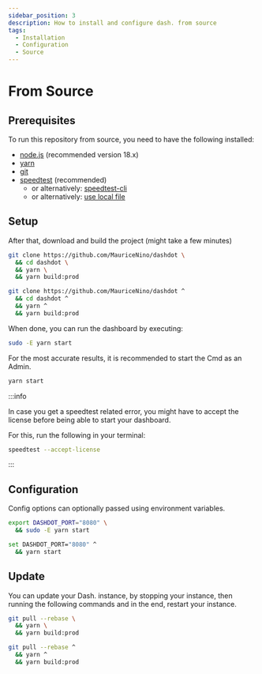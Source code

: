 ```yaml
---
sidebar_position: 3
description: How to install and configure dash. from source
tags:
  - Installation
  - Configuration
  - Source
---
```



# From Source

## Prerequisites

To run this repository from source, you need to have the following installed:

- [node.js](https://nodejs.org/) (recommended version 18.x)
- [yarn](https://yarnpkg.com/)
- [git](https://git-scm.com/)
- [speedtest](https://www.speedtest.net/apps/cli) (recommended)
  - or alternatively: [speedtest-cli](https://github.com/sivel/speedtest-cli)
  - or alternatively: [use local file](../config/features#dashdot_speed_test_from_path)

## Setup

After that, download and build the project (might take a few minutes)

<Tabs groupId="os">
  <TabItem value='linux' label='Linux' default>

```bash
git clone https://github.com/MauriceNino/dashdot \
  && cd dashdot \
  && yarn \
  && yarn build:prod
```

  </TabItem>
  <TabItem value='windows' label='Windows (Cmd)'>

```bash
git clone https://github.com/MauriceNino/dashdot ^
  && cd dashdot ^
  && yarn ^
  && yarn build:prod
```

  </TabItem>
</Tabs>

When done, you can run the dashboard by executing:

<Tabs groupId="os">
  <TabItem value='linux' label='Linux' default>

```bash
sudo -E yarn start
```

  </TabItem>
  <TabItem value='windows' label='Windows (Cmd)'>

For the most accurate results, it is recommended to start the Cmd as an Admin.

```bash
yarn start
```

  </TabItem>
</Tabs>

:::info

In case you get a speedtest related error, you might have to accept the license
before being able to start your dashboard.

For this, run the following in your terminal:

```bash
speedtest --accept-license
```

:::

## Configuration

Config options can optionally passed using environment variables.

<Tabs groupId="os">
  <TabItem value='linux' label='Linux' default>

```bash
export DASHDOT_PORT="8080" \
  && sudo -E yarn start
```

  </TabItem>
  <TabItem value='windows' label='Windows (Cmd)'>

```bash
set DASHDOT_PORT="8080" ^
  && yarn start
```

  </TabItem>
</Tabs>

## Update

You can update your Dash. instance, by stopping your instance, then
running the following commands and in the end, restart your instance.

<Tabs groupId="os">
  <TabItem value='linux' label='Linux' default>

```bash
git pull --rebase \
  && yarn \
  && yarn build:prod
```

  </TabItem>
  <TabItem value='windows' label='Windows (Cmd)'>

```bash
git pull --rebase ^
  && yarn ^
  && yarn build:prod
```

  </TabItem>
</Tabs>
